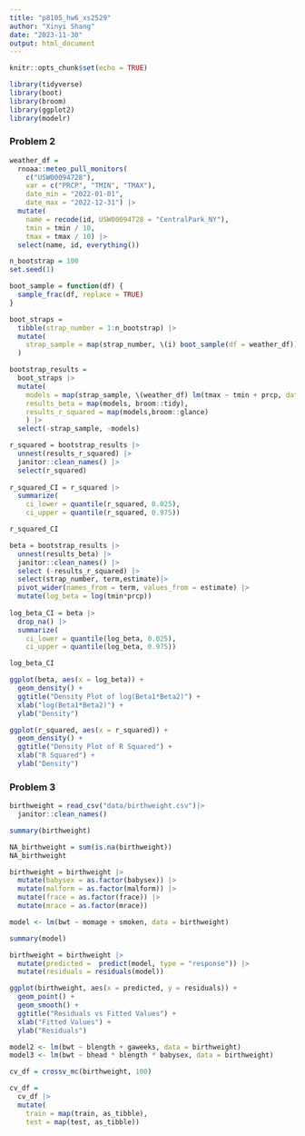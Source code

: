 ```yaml
---
title: "p8105_hw6_xs2529"
author: "Xinyi Shang"
date: "2023-11-30"
output: html_document
---
```


```r
knitr::opts_chunk$set(echo = TRUE)
```

```r
library(tidyverse)
library(boot)
library(broom)
library(ggplot2)
library(modelr)
```

### Problem 2

```r
weather_df = 
  rnoaa::meteo_pull_monitors(
    c("USW00094728"),
    var = c("PRCP", "TMIN", "TMAX"), 
    date_min = "2022-01-01",
    date_max = "2022-12-31") |>
  mutate(
    name = recode(id, USW00094728 = "CentralPark_NY"),
    tmin = tmin / 10,
    tmax = tmax / 10) |>
  select(name, id, everything())
```

```r
n_bootstrap = 100
set.seed(1)

boot_sample = function(df) {
  sample_frac(df, replace = TRUE)
}

boot_straps = 
  tibble(strap_number = 1:n_bootstrap) |> 
  mutate(
    strap_sample = map(strap_number, \(i) boot_sample(df = weather_df))
  )

bootstrap_results = 
  boot_straps |> 
  mutate(
    models = map(strap_sample, \(weather_df) lm(tmax ~ tmin + prcp, data = weather_df) ),
    results_beta = map(models, broom::tidy),
    results_r_squared = map(models,broom::glance)
    ) |>
  select(-strap_sample, -models) 
```

```r
r_squared = bootstrap_results |>
  unnest(results_r_squared) |>
  janitor::clean_names() |>
  select(r_squared)
  
r_squared_CI = r_squared |>
  summarize(
    ci_lower = quantile(r_squared, 0.025), 
    ci_upper = quantile(r_squared, 0.975))

r_squared_CI
```

```r
beta = bootstrap_results |>
  unnest(results_beta) |>
  janitor::clean_names() |>
  select (-results_r_squared) |>
  select(strap_number, term,estimate)|>
  pivot_wider(names_from = term, values_from = estimate) |>
  mutate(log_beta = log(tmin*prcp))
  
log_beta_CI = beta |> 
  drop_na() |>
  summarize(
    ci_lower = quantile(log_beta, 0.025), 
    ci_upper = quantile(log_beta, 0.975))

log_beta_CI
```
```r
ggplot(beta, aes(x = log_beta)) +
  geom_density() +
  ggtitle("Density Plot of log(Beta1*Beta2)") +
  xlab("log(Beta1*Beta2)") +
  ylab("Density")
```

```r
ggplot(r_squared, aes(x = r_squared)) +
  geom_density() +
  ggtitle("Density Plot of R Squared") +
  xlab("R Squared") +
  ylab("Density")
```

### Problem 3

```r
birthweight = read_csv("data/birthweight.csv")|>
  janitor::clean_names()

summary(birthweight)

NA_birthweight = sum(is.na(birthweight))
NA_birthweight

birthweight = birthweight |>
  mutate(babysex = as.factor(babysex)) |>
  mutate(malform = as.factor(malform)) |>
  mutate(frace = as.factor(frace)) |>
  mutate(mrace = as.factor(mrace))

```

```r

model <- lm(bwt ~ momage + smoken, data = birthweight)

summary(model)

birthweight = birthweight |>
  mutate(predicted =  predict(model, type = "response")) |>
  mutate(residuals = residuals(model))

ggplot(birthweight, aes(x = predicted, y = residuals)) +
  geom_point() +
  geom_smooth() +
  ggtitle("Residuals vs Fitted Values") +
  xlab("Fitted Values") +
  ylab("Residuals")


```

```r
model2 <- lm(bwt ~ blength + gaweeks, data = birthweight)
model3 <- lm(bwt ~ bhead * blength * babysex, data = birthweight)

```

```r

cv_df = crossv_mc(birthweight, 100) 

cv_df =
  cv_df |> 
  mutate(
    train = map(train, as_tibble),
    test = map(test, as_tibble))

```

```r

```


